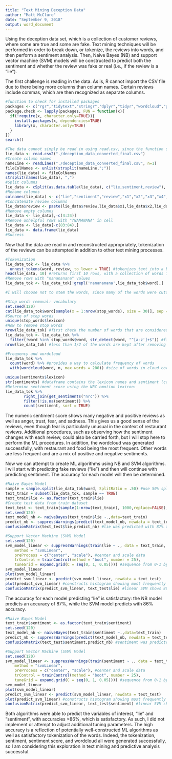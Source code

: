 ---
title: "Text Mining Deception Data"
author: "Matt McClure"
date: "September 9, 2018"
output: word_document
---

Using the deception data set, which is a collection of customer reviews, where some are true and some are fake. Text mining techniques will be performed in order to break down, or tokenize, the reviews into words, and then perform a sentiment analysis. Then, Naive  Bayes (NB) and support vector machine (SVM) models will be constructed to predict both the sentiment and whether the review was fake or real (i.e., if the review is a "lie").

The first challenge is reading in the data. As is, R cannot import the CSV file due to there being more columns than column names. Certain reviews include commas, which are then recognized as separate columns.

```{r Read in Data}
#function to check for installed packages
packages <- c("rgr","tidytext","stringr","dplyr","tidyr","wordcloud","ggplot2","splitstackshape","data.table","SnowballC","rpart","rpart.plot","rattle","caret","e1071", "C50","prediction","caTools","spls","ipred","ElemStatLearn","klaR","rgr")
package.check <- lapply(packages, FUN = function(x){
  if(!require(x, character.only=TRUE)){
    install.packages(x, dependencies=TRUE)
    library(x, character.only=TRUE)
  }
})
search()

#The data cannot simply be read in using read.csv, since the function separates the "review" column into other columns whenever a comma is present. Thus, I have devised another method for reading in the data.
lie_data <- read.csv2("./deception_data_converted_final.csv")
#Create column names
nameLine <- readLines("./deception_data_converted_final.csv", n=1)
fileColNames <- unlist(strsplit(nameLine,";"))
names(lie_data) <- fileColNames
strsplit(names(lie_data), ",")
#Split columns
lie_data <- cSplit(as.data.table(lie_data), c("lie,sentiment,review"), ",")
#Rename columns
colnames(lie_data) <- c("lie","sentiment","review","x1","x2","x3","x4","x5","x6","x7","x8","x9","x10","x11","x12","x13","x14","x15","x16","x17","x18","x19","x20","X21")
#Concatenate review columns
lie_data$review <- paste(lie_data$review,lie_data$x1,lie_data$x2,lie_data$x3,lie_data$x4,lie_data$x5,lie_data$x6,lie_data$x7,lie_data$x8,lie_data$x9,lie_data$x10,lie_data$x11,lie_data$x12,lie_data$x13,lie_data$x14,lie_data$x15,lie_data$x16,lie_data$x17,lie_data$x18,lie_data$x19,lie_data$x20,lie_data$X21, sep="")
#Remove empty columns
lie_data <- lie_data[,-c(4:24)]
#Remove unhelpful rows with "?NANANANA" in cell
lie_data <- lie_data[-c(83:84),]
lie_data <- data.frame(lie_data)
#Success
```
Now that the data are read in and reconstructed appropriately, tokenization of the reviews can be attempted in addition to other text mining processes.
```{r Tokenization and Other Text Mining Processing}
#Tokenization
lie_data_tok <- lie_data %>% 
  unnest_tokens(word, review, to_lower = TRUE) #tokenizes text into a bag of words; also indicates case difference to be same term
head(lie_data, 10) #returns first 10 rows, with a collection of words for each review ID
#Remove rows with "nanananana" values
lie_data_tok <- lie_data_tok[!grepl('nanananana',lie_data_tok$word),]

#I will choose not to stem the words, since many of the words were cutoff or butchered in the analysis below.

#Stop words removal: vocabulary
set.seed(120)
cat(lie_data_tok$word[sample(x = 1:nrow(stop_words), size = 30)], sep = ", ") #randomly sample 30 stop words from dictionary
#Source of stop words
unique(stop_words$lexicon)
#How to remove stop words
nrow(lie_data_tok) #first check the number of words that are considered as stop words
lie_data_tok <- lie_data_tok %>%
  filter(!word %in% stop_words$word, str_detect(word, "^[a-z']+$")) #filter out the stop words
nrow(lie_data_tok) #less than 1/2 of the words are kept after removing the stop words

#Frequency and wordcloud
lie_data_tok %>% 
  count(word) %>% #provides a way to calculate frequency of words
  with(wordcloud(word, n, max.words = 200)) #size of words in cloud correspond to frequency of word

unique(sentiments$lexicon)
str(sentiments) #dataframe contains the lexicon names and sentiment (categories); unfortunately, no words in our lexicon matched those in the sentiments' lexicon.
#Determine sentiment score using the NRC emotion lexicon:
lie_data_tok %>%
        right_join(get_sentiments("nrc")) %>%
        filter(!is.na(sentiment)) %>%
        count(sentiment, sort = TRUE)
```
The numeric sentiment score shows many negative and positive reviews as well as anger, trust, fear, and sadness. This gives us a good sense of the reviews, even though fear is particularly unusual in the context of restaurant reviews. Additional procedures, such as observing how the sentiment changes with each review, could also be carried forth, but I will stop here to perform the ML procedures. In addition, the wordcloud was generated successfully, with restaurant and food being the most frequent. Other words are less frequent and are a mix of positive and negative sentiments.

Now we can attempt to create ML algorithms using NB and SVM algorithms. I will start with predicting fake reviews ("lie") and then will continue with predicting sentiment. The accuracy for each model will then be determined.
```{r Lie ML Models}
#Naive Bayes Model
sample = sample.split(lie_data_tok$word, SplitRatio = .50) #use 50% split ratio
text_train = subset(lie_data_tok, sample == TRUE)
text_train$lie <- as.factor(text_train$lie)
#Create test data from train dataset
text_test <- text_train[sample(1:nrow(text_train), 1000,replace=FALSE),]
set.seed(120)
text_model_nb <- naiveBayes(text_train$lie ~.,data=text_train)
predict_nb <- suppressWarnings(predict(text_model_nb, newdata = text_test, type = "class",trcontrol = trainControl(method = "cv", number = 10)))
confusionMatrix(text_test$lie,predict_nb) #lie was predicted with 87% accuracy

#Support Vector Machine (SVM) Model
set.seed(120)
svm_model_linear <- suppressWarnings(train(lie ~ ., data = text_train,
    method = "svmLinear",
    preProcess = c("center", "scale"), #center and scale data
    trControl = trainControl(method = "boot", number = 25),
    tuneGrid = expand.grid(C = seq(0, 1, 0.05)))) #sequence from 0-1 by 0.05 intervals
svm_model_linear
plot(svm_model_linear)
predict_svm_linear <- predict(svm_model_linear, newdata = text_test)
plot(predict_svm_linear) #constructs histogram showing most frequently ocurring predicted labels
confusionMatrix(predict_svm_linear, text_test$lie) #linear SVM shows 86% accuracy, which is slightly lower than the NB model
```
The accuracy for each model predicting "lie" is satisfactory: the NB model predicts an accuracy of 87%, while the SVM model predicts with 86% accuracy.
```{r Sentiment ML Models}
#Naive Bayes Model
text_train$sentiment <- as.factor(text_train$sentiment)
set.seed(120)
text_model_nb <- naiveBayes(text_train$sentiment ~.,data=text_train)
predict_nb <- suppressWarnings(predict(text_model_nb, newdata = text_test, type = "class",trcontrol = trainControl(method = "cv", number = 10)))
confusionMatrix(text_test$sentiment,predict_nb) #sentiment was predicted with 88% accuracy

#Support Vector Machine (SVM) Model
set.seed(120)
svm_model_linear <- suppressWarnings(train(sentiment ~ ., data = text_train,
    method = "svmLinear",
    preProcess = c("center", "scale"), #center and scale data
    trControl = trainControl(method = "boot", number = 25),
    tuneGrid = expand.grid(C = seq(0, 1, 0.05)))) #sequence from 0-1 by 0.05 intervals
svm_model_linear
plot(svm_model_linear)
predict_svm_linear <- predict(svm_model_linear, newdata = text_test)
plot(predict_svm_linear) #constructs histogram showing most frequently ocurring predicted labels
confusionMatrix(predict_svm_linear, text_test$sentiment) #linear SVM shows 88% accuracy, which is the same as the above NB model
```
Both algorithms were able to predict the variables of interest, "lie" and "sentiment", with accuracies >86%, which is satisfactory. As such, I did not implement or attempt to adjust additional tuning parameters. The high accuracy is a reflection of potentially well-constructed ML algorithms as well as satisfactory tokenization of the words. Indeed, the tokenization, sentiment, sentiment score, and wordcloud all were generated successfully, so I am considering this exploration in text mining and predictive analysis successful.

